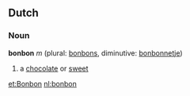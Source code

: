 ==Dutch==
===Noun===
'''bonbon''' ''m'' (plural: [[bonbons]], diminutive: [[bonbonnetje]])

# a [[chocolate]] or [[sweet]]

[[et:Bonbon]]
[[nl:bonbon]]